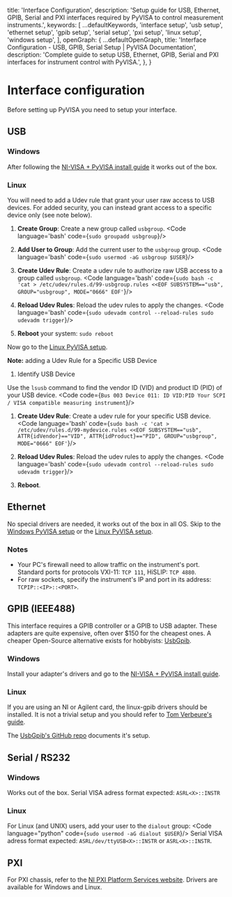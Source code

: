 
   title: 'Interface Configuration',
   description: 'Setup guide for USB, Ethernet, GPIB, Serial and PXI interfaces required by PyVISA to control measurement instruments.',
   keywords: [
      ...defaultKeywords,
      'interface setup',
      'usb setup',
      'ethernet setup',
      'gpib setup',
      'serial setup',
      'pxi setup',
      'linux setup',
      'windows setup',
   ],
   openGraph: {
      ...defaultOpenGraph,
      title: 'Interface Configuration - USB, GPIB, Serial Setup | PyVISA Documentation',
      description: 'Complete guide to setup USB, Ethernet, GPIB, Serial and PXI interfaces for instrument control with PyVISA.',
   },
}


# Interface configuration

Before setting up PyVISA you need to setup your interface.

## USB

### Windows

After following the [NI-VISA + PyVISA install guide](/windows-setup) it works out of the box.

### Linux
You will need to add a Udev rule that grant your user raw access to USB devices.
For added security, you can instead grant access to a specific device only (see note below).

1. **Create Group**: Create a new group called `usbgroup`.
   <Code language='bash' code={`sudo groupadd usbgroup`}/>

1. **Add User to Group**: Add the current user to the `usbgroup` group.
   <Code language='bash' code={`sudo usermod -aG usbgroup $USER`}/>

1. **Create Udev Rule**: Create a udev rule to authorize raw USB access to a group called `usbgroup`.
<Code language='bash' code={`sudo bash -c 'cat > /etc/udev/rules.d/99-usbgroup.rules <<EOF
   SUBSYSTEM=="usb", GROUP="usbgroup", MODE="0666"
   EOF'`}/>

1. **Reload Udev Rules**: Reload the udev rules to apply the changes.
   <Code language='bash' code={`sudo udevadm control --reload-rules
   sudo udevadm trigger`}/>

1. **Reboot** your system: `sudo reboot`

Now go to the [Linux PyVISA setup](/linux-setup).

**Note:** adding a Udev Rule for a Specific USB Device

1. Identify USB Device

Use the `lsusb` command to find the vendor ID (VID) and product ID (PID) of your USB device.
   <Code code={`Bus 003 Device 011: ID VID:PID Your SCPI / VISA compatible measuring instrument`}/>

1. **Create Udev Rule**: Create a udev rule for your specific USB device.
   <Code language='bash' code={`sudo bash -c 'cat > /etc/udev/rules.d/99-mydevice.rules <<EOF
   SUBSYSTEM=="usb", ATTR{idVendor}=="VID", ATTR{idProduct}=="PID", GROUP="usbgroup", MODE="0666"
   EOF'`}/>

1. **Reload Udev Rules**: Reload the udev rules to apply the changes.
   <Code language='bash' code={`sudo udevadm control --reload-rules
   sudo udevadm trigger`}/>

1. **Reboot**.

## Ethernet

No special drivers are needed, it works out of the box in all OS.
Skip to the [Windows PyVISA setup](/windows-setup) or the [Linux PyVISA setup](/linux-setup).

### Notes

- Your PC's firewall need to allow traffic on the instrument's port.
Standard ports for protocols VXI-11: `TCP 111`, HiSLIP: `TCP 4880`.
- For raw sockets, specify the instrument's IP and port in its address: `TCPIP::<IP>::<PORT>`.

## GPIB (IEEE488)

This interface requires a GPIB controller or a GPIB to USB adapter.
These adapters are quite expensive, often over $150 for the cheapest ones.
A cheaper Open-Source alternative exists for hobbyists: [UsbGpib](https://github.com/xyphro/UsbGpib).

### Windows

Install your adapter's drivers and go to the [NI-VISA + PyVISA install guide](/windows-setup).

### Linux

If you are using an NI or Agilent card, the linux-gpib drivers should be installed.
It is not a trivial setup and you should refer to [Tom Verbeure's guide](https://tomverbeure.github.io/2023/01/29/Installing-Linux-GPIB-Drivers-for-the-Agilent-82357B.html).

The [UsbGpib's GitHub repo](https://github.com/xyphro/UsbGpib/tree/master/SW/NiceGUI) documents it's setup.

## Serial / RS232

### Windows

Works out of the box.
Serial VISA adress format expected: `ASRL<X>::INSTR`

### Linux
For Linux (and UNIX) users, add your user to the `dialout` group: 
<Code language="python" code={`sudo usermod -aG dialout $USER`}/>
Serial VISA adress format expected: `ASRL/dev/ttyUSB<X>::INSTR` or `ASRL<X>::INSTR`.

## PXI
For PXI chassis, refer to the [NI PXI Platform Services website](https://www.ni.com/en/support/downloads/drivers/download.pxi-platform-services.html).
Drivers are available for Windows and Linux.

